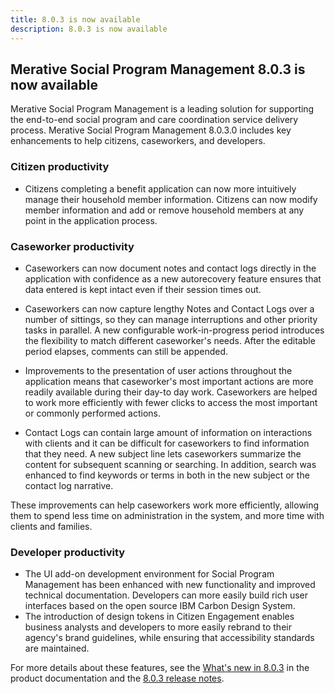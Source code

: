 ```yaml
---
title: 8.0.3 is now available
description: 8.0.3 is now available
---
```


## Merative Social Program Management 8.0.3 is now available

Merative Social Program Management is a leading solution for supporting the end-to-end social program and care coordination service delivery process. Merative Social Program Management 8.0.3.0 includes key enhancements to help citizens, caseworkers, and developers.

<!--Merative Social Program Management 8.0.3 key enhancements:
-->
### Citizen productivity

* Citizens completing a benefit application can now more intuitively manage their household member information. Citizens can now modify member information and add or remove household members at any point in the application process.

### Caseworker productivity

* Caseworkers can now document notes and contact logs directly in the application with confidence as a new autorecovery feature ensures that data entered is kept intact even if their session times out.

* Caseworkers can now capture lengthy Notes and Contact Logs over a number of sittings, so they can manage interruptions and other priority tasks in parallel. A new configurable work-in-progress period introduces the flexibility to match different caseworker's needs. After the editable period elapses, comments can still be appended.

* Improvements to the presentation of user actions throughout the application means that caseworker's most important actions are more readily available during their day-to day work. Caseworkers are helped to work more efficiently with fewer clicks to access the most important or commonly performed actions.   

* Contact Logs can contain large amount of information on interactions with clients and it can be difficult for caseworkers to find information that they need. A new subject line lets caseworkers summarize the content for subsequent scanning or searching. In addition, search was enhanced to find keywords or terms in both in the new subject or the contact log narrative.

These improvements can help caseworkers work more efficiently, allowing them to spend less time on administration in the system, and more time with clients and families.

### Developer productivity

* The UI add-on development environment for Social Program Management has been enhanced with new functionality and improved technical documentation. Developers can more easily build rich user interfaces based on the open source IBM Carbon Design System.
* The introduction of design tokens in Citizen Engagement enables business analysts and developers to more easily rebrand to their agency's brand guidelines, while ensuring that accessibility standards are maintained.

For more details about these features, see the [What's new in 8.0.3](/pdf/spm/SPM_Whats_new_803.pdf) in the product documentation and the [8.0.3 release notes](/pdf/releasenotes/spm-release-notes-8030.pdf).
